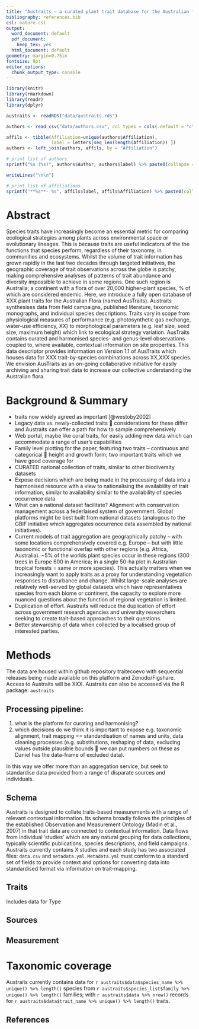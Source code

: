 ```yaml
---
title: "Austraits – a curated plant trait database for the Australian flora"
bibliography: references.bib
csl: nature.csl  
output:
  word_document: default
  pdf_document:
    keep_tex: yes
  html_document: default
geometry: margin=0.75in
fontsize: 9pt
editor_options:
  chunk_output_type: console
---
```



```r
library(knitr)
library(rmarkdown)
library(readr)
library(dplyr)

austraits <- readRDS("data/austraits.rds")
```

```r
authors <- read_csv("data/authors.csv", col_types = cols(.default = "c"))

affils <- tibble(Affiliation=unique(authors$Affiliation), 
                 label = letters[seq_len(length(Affiliation)) ])
authors <- left_join(authors, affils, by = "Affiliation")

# print list of authors
sprintf("%s (%s)", authors$Author, authors$label) %>% paste0(collapse = ", ") %>% writeLines()

writeLines("\n\n")

# print list of affiliations
sprintf("**%s**- %s", affils$label, affils$Affiliation) %>% paste0(collapse = "; ") %>% writeLines()
```


# Abstract

Species traits have increasingly become an essential metric for comparing ecological strategies among plants across environmental space or evolutionary lineages. This is because traits are useful indicators of the the functions that species perform, regardless of their taxonomy, in communities and ecosystems. Whilst the volume of trait information has grown rapidly in the last two decades through targeted initiatives, the geographic coverage of trait observations across the globe is patchy, making comprehensive analyses of patterns of trait abundance and diversity impossible to achieve in some regions. One such region is Australia; a continent with a flora of over 20,000 higher-plant species, % of which are considered endemic. Here, we introduce a fully open database of XXX plant traits for the Australian Flora (named AusTraits). Austraits synthesises data from field campaigns, published literature, taxonomic monographs, and individual species descriptions. Traits vary in scope from physiological measures of performance (e.g. photosynthetic gas exchange, water-use efficiency, XX) to morphological parameters (e.g. leaf size, seed size, maximum height) which link to ecological strategy variation. AusTraits contains curated and harmonised species- and genus-level observations coupled to, where available, contextual information on site properties. This data descriptor provides information on Version 1.1 of AusTraits which houses data for XXX trait-by-species combinations across XX,XXX species. We envision AusTraits as an on-going collaborative initiative for easily archiving and sharing trait data to increase our collective understanding the Australian flora. 

# Background & Summary 

- traits now widely agreed as important [@westoby2002]
-	Legacy data vs. newly-collected traits  considerations for these differ and Austraits can offer a path for how to sample comprehensively
-	Web portal, maybe like coral traits, for easily adding new data which can accommodate a range of user’s capabilities
-	Family level plotting for the paper, featuring two traits – continuous and categorical  height and growth form; two important traits which we have good coverage for
-	CURATED national collection of traits, similar to other biodiversity datasets 
-	Expose decisions which are being made in the processing of data into a harmonised resource with a view to nationalising the availability of trait information, similar to availability similar to the availability of species occurrence data
-	What can a national dataset facilitate? Alignment with conservation management across a federlaised system of government. Global platforms might be best built from national datasets (analogous to the GBIF initiative which aggregates occurrence data assembled by national initiatives). 
-	Current models of trait aggregation are geographically patchy – with some locations comprehensively covered e.g. Europe – but with little taxonomic or functional overlap with other regions (e.g. Africa, Australia). ~5% of the worlds plant species occur in these regions (300 trees in Europe 600 in America; in a single 50-ha plot in Australian tropical forests = same or more species). This actually matters when we increasingly want to apply traits as a proxy for understanding vegetation responses to disturbance and change. Whilst large-scale analyses are relatively well-served by global datasets which have representatives species from each biome or continent, the capacity to explore more nuanced questions about the function of regional vegetation is limited. 
-	Duplication of effort. Austraits will reduce the duplication of effort across government research agencies and university researchers seeking to create trait-based approaches to their questions. 
-	Better stewardship of data when collected by a localised group of interested parties. 

# Methods

The data are housed within github repository traitecoevo with sequential releases being made available on this platform and Zenodo/Figshare. Access to Austraits will be  XXX. Austraits can also be accessed via the R package: `austraits`

## Processing pipeline: 

1. what is the platform for curating and harmonising? 
2. which decisions do we think it is important to expose e.g. taxonomic alignment, trait mapping == standardisation of names and units, data cleaning processes (e.g. substitutions, reshaping of data, excluding values outside plausible bounds  we can put numbers on these as Daniel has the data-frame of excluded data). 

In this way we offer more than an aggregation service, but seek to standardise data provided from a range of disparate sources and individuals. 


## Schema

Austraits is designed to collate traits-based measurements with a range of relevant contextual information. Its schema broadly follows the principles of the established Observation and Measurement Ontology (Madin et al., 2007) in that trait data are connected to contextual information. Data flows from individual ‘studies’ which are any natural grouping for data collections, typically scientific publications, species descriptions, and field campaigns. Austraits currently contains X studies and each study has two associated files: `data.csv` and `metadata.yml`. `Metadata.yml` must conform to a standard set of fields to provide context and options for converting data into standardised format via information on trait-mapping. 

## Traits 

Includes data for Type

## Sources

## Measurement

# Taxonomic coverage 

Austraits currently contains data for `r austraits$data$species_name %>% unique() %>% length()` species from `r austraits$species_list$family %>% unique() %>% length()` families; with `r austraits$data %>% nrow()` records for `r austraits$data$trait_name %>% unique() %>% length()` traits.   


## References

\footnotesize
